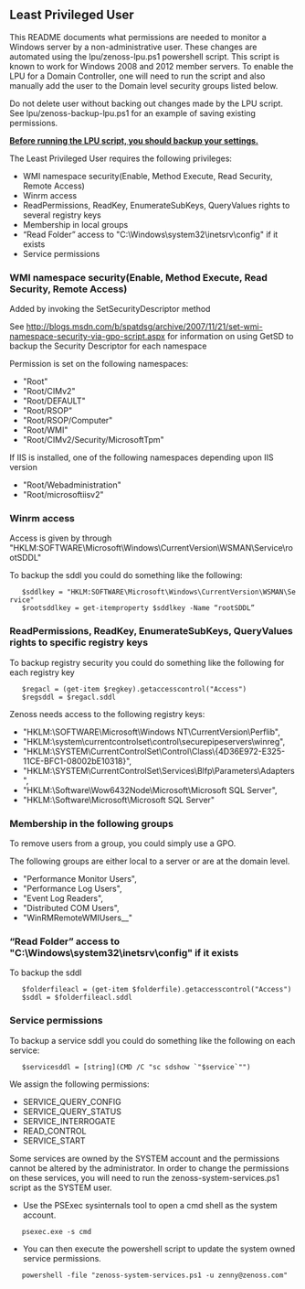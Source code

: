 == Least Privileged User ==

This README documents what permissions are needed to monitor a Windows server by a non-administrative user.  These changes are automated using the lpu/zenoss-lpu.ps1 powershell script.  This script is known to work for Windows 2008 and 2012 member servers.  To enable the LPU for a Domain Controller, one will need to run the script and also manually add the user to the Domain level security groups listed below.

Do not delete user without backing out changes made by the LPU script.  See lpu/zenoss-backup-lpu.ps1 for an example of saving existing permissions.

<u>'''Before running the LPU script, you should backup your settings.'''</u>

The Least Privileged User requires the following privileges:

* WMI namespace security(Enable, Method Execute, Read Security, Remote Access)
* Winrm access
* ReadPermissions, ReadKey, EnumerateSubKeys, QueryValues rights to several registry keys
* Membership in local groups
* “Read Folder” access to "C:\Windows\system32\inetsrv\config" if it exists
* Service permissions

=== WMI namespace security(Enable, Method Execute, Read Security, Remote Access) ===
Added by invoking the SetSecurityDescriptor method

See http://blogs.msdn.com/b/spatdsg/archive/2007/11/21/set-wmi-namespace-security-via-gpo-script.aspx for information on using GetSD to backup the Security Descriptor for each namespace

Permission is set on the following namespaces:
* "Root"
* "Root/CIMv2"
* "Root/DEFAULT"
* "Root/RSOP"
* "Root/RSOP/Computer"
* "Root/WMI"
* "Root/CIMv2/Security/MicrosoftTpm"
If IIS is installed, one of the following namespaces depending upon IIS version
* "Root/Webadministration"
* "Root/microsoftiisv2"

=== Winrm access ===
Access is given by through "HKLM:SOFTWARE\Microsoft\Windows\CurrentVersion\WSMAN\Service\rootSDDL"

To backup the sddl you could do something like the following:

    $sddlkey = "HKLM:SOFTWARE\Microsoft\Windows\CurrentVersion\WSMAN\Service"
    $rootsddlkey = get-itemproperty $sddlkey -Name “rootSDDL”

=== ReadPermissions, ReadKey, EnumerateSubKeys, QueryValues rights to specific registry keys ===

To backup registry security you could do something like the following for each registry key

    $regacl = (get-item $regkey).getaccesscontrol("Access")
    $regsddl = $regacl.sddl

Zenoss needs access to the following registry keys:
* "HKLM:\SOFTWARE\Microsoft\Windows NT\CurrentVersion\Perflib",
* "HKLM:\system\currentcontrolset\control\securepipeservers\winreg",
* "HKLM:\SYSTEM\CurrentControlSet\Control\Class\{4D36E972-E325-11CE-BFC1-08002bE10318}",
* "HKLM:\SYSTEM\CurrentControlSet\Services\Blfp\Parameters\Adapters",
* "HKLM:\Software\Wow6432Node\Microsoft\Microsoft SQL Server",
* "HKLM:\Software\Microsoft\Microsoft SQL Server"

=== Membership in the following groups ===

To remove users from a group, you could simply use a GPO.

The following groups are either local to a server or are at the domain level.
* "Performance Monitor Users",
* "Performance Log Users", 
* "Event Log Readers", 
* "Distributed COM Users", 
* "WinRMRemoteWMIUsers__"

=== “Read Folder” access to "C:\Windows\system32\inetsrv\config" if it exists ===

To backup the sddl

    $folderfileacl = (get-item $folderfile).getaccesscontrol("Access")
    $sddl = $folderfileacl.sddl

=== Service permissions ===

To backup a service sddl you could do something like the following on each service:

    $servicesddl = [string](CMD /C "sc sdshow `"$service`"")

We assign the following permissions:
* SERVICE_QUERY_CONFIG
* SERVICE_QUERY_STATUS 
* SERVICE_INTERROGATE 
* READ_CONTROL
* SERVICE_START

Some services are owned by the SYSTEM account and the permissions cannot be altered by the administrator.  In order to change the permissions on these services, you will need to run the zenoss-system-services.ps1 script as the SYSTEM user.

* Use the PSExec sysinternals tool to open a cmd shell as the system account.

    psexec.exe -s cmd
* You can then execute the powershell script to update the system owned service permissions.

    powershell -file "zenoss-system-services.ps1 -u zenny@zenoss.com"
